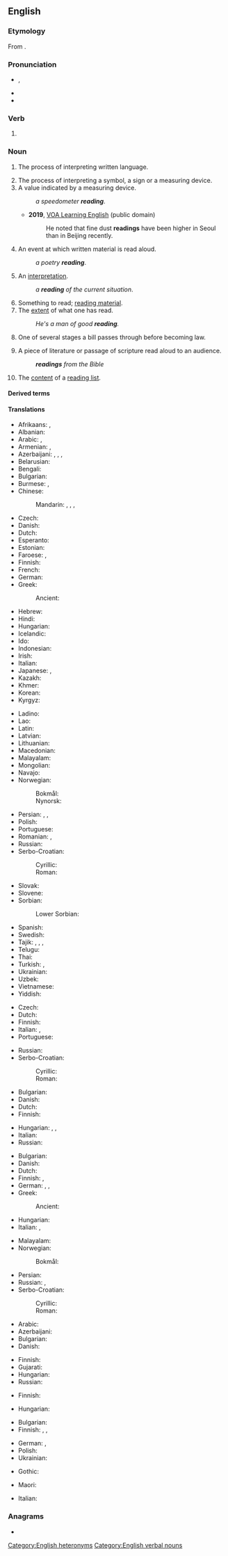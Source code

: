{{also|Reading}}
==English==
{{wikipedia|dab=reading}}

===Etymology===
From {{suffix|en|read|ing}}.

===Pronunciation===
* {{enPR|rēd'ĭng}}, {{IPA|en|/ˈɹiːdɪŋ/|[ˈɹiːɾɪŋ]|/ˈɹidiŋ/|[ˈɹiɾiŋ]}}
* {{audio|en|en-us-reading.ogg|Audio (US)}}
* {{rhymes|en|iːdɪŋ|s=2}}

===Verb===
{{head|en|verb form}}

# {{present participle of|en|read|nocat=1}}

===Noun===
{{en-noun|~}}

# The process of interpreting written language.
#: {{ux|en|The student is behind in his '''reading''' by several chapters.}}
# The process of interpreting a symbol, a sign or a measuring device.
# A value indicated by a measuring device.
#: ''a speedometer '''reading'''''.
#* '''2019''', [https://web.archive.org/web/20190311070055/https://learningenglish.voanews.com/a/south-korea-proposes-rain-project-with-china-to-cut-pollution/4819207.html VOA Learning English] (public domain)
#*: He noted that fine dust '''readings''' have been higher in Seoul than in Beijing recently. 
#*:: {{audio|en|He noted that fine dust readings have been higher in Seoul than in Beijing recently.ogg|Audio (US)}}
# An event at which written material is read aloud.
#: ''a poetry '''reading'''''.
# An [[interpretation]].
#: ''a '''reading''' of the current situation''.
# Something to read; [[reading material]].
# The [[extent]] of what one has read.
#: ''He's a man of good '''reading'''.''
# {{lb|en|legislature}} One of several stages a bill passes through before becoming law.
# A piece of literature or passage of scripture read aloud to an audience.
#: '''''readings''' from the Bible''
# {{lb|en|uncountable|education}} The [[content]] of a [[reading list]].

====Derived terms====
{{col4|en
|poetry reading
|reading-lamp
|reading light
|reading list
|reading material
}}

====Translations====
{{trans-top|process of interpreting written language}}
* Afrikaans: {{t|af|lesing}}, {{t|af|oplesing}}
* Albanian: {{t+|sq|lexim|m}}
* Arabic: {{t|ar|قِرَاءَة|f}}, {{t|ar|مُطَالَعَة|f}}
* Armenian: {{t+|hy|ընթերցում|sc=Armn}}, {{t+|hy|ընթերցանություն|sc=Armn}}
* Azerbaijani: {{t+|az|oxu}}, {{t|az|qiraət}}, {{t|az|oxuma}}, {{t|az|mütaliə }}
* Belarusian: {{t|be|чыта́нне|n|sc=Cyrl}}
* Bengali: {{t+|bn|পড়া}}
* Bulgarian: {{t|bg|че́тене|n|sc=Cyrl}}
* Burmese: {{t+|my|အဖတ်}}, {{t|my|စာဖတ်ခြင်း}}
* Chinese:
*: Mandarin: {{t+|cmn|讀書|sc=Hani}}, {{t+|cmn|读书|tr=dúshū|sc=Hani}}, {{t+|cmn|閱讀|sc=Hani}}, {{t+|cmn|阅读|tr=yuèdú|sc=Hani}}
* Czech: {{t+|cs|čtení|n}}
* Danish: {{t|da|læsning|c}}
* Dutch: {{t+|nl|lezen|n}}
* Esperanto: {{t|eo|legado}}
* Estonian: {{t|et|lugemine}}
* Faroese: {{t|fo|lesing|f}}, {{t|fo|lestur|m}}
* Finnish: {{t+|fi|lukeminen}}
* French: {{t+|fr|lecture|f}}
* German: {{t+|de|Lesen|n}}
* Greek:
*: Ancient: {{t|grc|ἀνάγνωσις|f}}
* Hebrew: {{t+|he|קְרִיאָה|f|tr=k'ri'á|sc=Hebr}}
* Hindi: {{t+|hi|पढ़ना}}
* Hungarian: {{t+|hu|olvasás}}
* Icelandic: {{t+|is|lestur|m}}
* Ido: {{t+|io|lektado}}
* Indonesian: {{t|id|kemampuan membaca}}
* Irish: {{t|ga|léitheoireacht|f}}
* Italian: {{t+|it|lettura|f}}
* Japanese: {{t+|ja|読書|tr=どくしょ, dokusho}}, {{t+|ja|読む|tr=よむこと, yomu koto|alt=読むこと}}
* Kazakh: {{t+|kk|оқу}}
* Khmer: {{t+|km|អំណាន|tr=ʔɑmnaan|sc=Khmr}}
* Korean: {{t+|ko|독서(讀書)}}
* Kyrgyz: {{t+|ky|окуу}}
{{trans-mid}}
* Ladino: {{t|lad|meldadura|f}}
* Lao: {{t|lo|ການອ່ານ}}
* Latin: {{t|la|lectiō|f}}
* Latvian: {{t|lv|lasījums|m}}
* Lithuanian: {{t+|lt|skaitymas|m}}
* Macedonian: {{t|mk|читање|n|sc=Cyrl}}
* Malayalam: {{t+|ml|വായന}}
* Mongolian: {{t+|mn|уншлага}}
* Navajo: {{t|nv|óltaʼ}}
* Norwegian:
*: Bokmål: {{t+|nb|lesing|m|f}}
*: Nynorsk: {{t|nn|lesing|f}}
* Persian: {{t+|fa|خواندن|tr=xândan|sc=fa-Arab}}, {{t+|fa|قرائت|tr=qerâat}} {{qualifier|often in a religious context}}, {{t+|fa|مطالعه|tr=motâle'e}}
* Polish: {{t+|pl|czytanie|n}}
* Portuguese: {{t+|pt|leitura}}
* Romanian: {{t+|ro|lectură|f}}, {{t+|ro|citire|f}}
* Russian: {{t+|ru|чте́ние|n}}
* Serbo-Croatian:
*: Cyrillic: {{t|sh|читање|n}}
*: Roman: {{t+|sh|čìtānje|n}}
* Slovak: {{t|sk|čítanie|n}}
* Slovene: {{t|sl|branje|n}}
* Sorbian:
*: Lower Sorbian: {{t|dsb|cytanje|n}}
* Spanish: {{t+|es|lectura|f}}
* Swedish: {{t+|sv|läsning}}
* Tajik: {{t+|tg|хондан}}, {{t|tg|хониш}}, {{t|tg|мутолиа}}, {{t|tg|қироат}}
* Telugu: {{t+|te|చదువు}}
* Thai: {{t+|th|การอ่าน}}
* Turkish: {{t+|tr|okuma}}, {{t+|tr|kıraat}} {{qualifier|often in a religious context}}
* Ukrainian: {{t|uk|чита́ння|n|sc=Cyrl}}
* Uzbek: {{t+|uz|oʻqish}}
* Vietnamese: {{t+|vi|đọc|alt=sự đọc}}
* Yiddish: {{t|yi|לייענונג|sc=Hebr}}
{{trans-bottom}}

{{trans-top|process of interpreting a symbol}}
* Czech: {{t+|cs|čtení|n}}
* Dutch: {{t|nl|uitlezing|f}}
* Finnish: {{t+|fi|lukeminen}}
* Italian: {{t+|it|interpretare}}, {{t+|it|interpretazione|f}}
* Portuguese: {{t+|pt|leitura}}
{{trans-mid}}
* Russian: {{t+|ru|чте́ние|n}}
* Serbo-Croatian:
*: Cyrillic: {{t|sh|читање|n}}
*: Roman: {{t+|sh|čìtānje|n}}
{{trans-bottom}}

{{trans-top|value indicated by a measuring device}}
* Bulgarian: {{t+|bg|показание|n}}
* Danish: {{t|da|aflæsning|c}}
* Dutch: {{t+|nl|lezing|f}}
* Finnish: {{t+|fi|lukema}}
{{trans-mid}}
* Hungarian: {{t|hu|óraállás}}, {{t|hu|mérőóraállás}}, {{t|hu|[[leolvas]]ott [[érték]]}}
* Italian: {{t+|it|lettura|f}}
* Russian: {{t+|ru|показа́ние}}
{{trans-bottom}}

{{trans-top|event at which material is read aloud}}
* Bulgarian: {{t|bg|четене|n}}
* Danish: {{t+|da|forelæsning|c}}
* Dutch: {{t+|nl|voorlezen|n}}
* Finnish: {{t|fi|lukutilaisuus}}, {{t+|fi|lausunta}}
* German: {{t+|de|Rezitation|f}}, {{t+|de|Lesung|f}}, {{t|de|Gedichtlesung|f}}
* Greek:
*: Ancient: {{t|grc|ἀνάγνωσις|f}}
* Hungarian: {{t+|hu|felolvasás}}
* Italian: {{t+|it|lettura|f}}, {{t+|it|interpretazione|f}}
{{trans-mid}}
* Malayalam: {{t+|ml|വായന}}
* Norwegian:
*: Bokmål: {{t|nb|lesning|m|f}}
* Persian: {{t+|fa|خوانی|tr=-xâni|sc=fa-Arab}}
* Russian: {{t+|ru|чте́ние|n}}, {{t+|ru|чти́во|n}}
* Serbo-Croatian:
*: Cyrillic: {{t|sh|читање|n}}
*: Roman: {{t+|sh|čìtānje|n}}
{{trans-bottom}}

{{trans-top|interpretation}}
* Arabic: {{t|ar|قِرَاءَة|f}}
* Azerbaijani: {{t|az|yozma}}
* Bulgarian: {{t+|bg|тълкуване|n}}
* Danish: {{t|da|fortolkning|c}}
{{trans-mid}}
* Finnish: {{t+|fi|tulkinta}}
* Gujarati: {{t|gu|અર્થઘટન}}
* Hungarian: {{t|hu|olvasat}}
* Russian: {{t+|ru|толкова́ние|n}}
{{trans-bottom}}

{{trans-see|something to read|reading material}}

{{trans-top|extent of one's reading}}
* Finnish: {{t|fi|lukeneisuus}}
{{trans-mid}}
* Hungarian: {{t|hu|olvasottság}}
{{trans-bottom}}

{{trans-top|one of several stages a bill passes through}}
* Bulgarian: {{t|bg|четене|n}}
* Finnish: {{t+|fi|lähetekeskustelu}} {{q|first reading}}, {{t|fi|[[ensimmäinen]] [[käsittely]]}} {{q|second reading}}, {{t|fi|[[toinen]] [[käsittely]]}} {{q|third reading}}
{{trans-mid}}
* German: {{t+|de|Lesung|f}}, {{t+|de|Beratung|f}}
* Polish: {{t+|pl|czytanie|n}}
* Ukrainian: {{t|uk|чита́ння|n}}
{{trans-bottom}}

{{trans-top|a piece read to an audience}}
* Gothic: {{t|got|𐌻𐌰𐌹𐌺𐍄𐌾𐍉}}
{{trans-mid}}
* Maori: {{t|mi|tuhinga}}
{{trans-bottom}}

{{checktrans-top}}
* Italian: {{t+check|it|lettura|f}}
{{trans-mid}}
{{trans-bottom}}

===Anagrams===
* {{anagrams|en|a=adeginr|Dearing|dearing|deraign|gradine|grained|inraged}}

[[Category:English heteronyms]]
[[Category:English verbal nouns]]